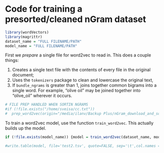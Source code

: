 # Code for training a presorted/cleaned nGram dataset

```r
library(wordVectors)
library(magrittr)
dataset_name = "FULL FILENAME/PATH"
model_name = "FULL FILENAME/PATH"
```

First we *prepare* a single file for word2vec to read in. This does a couple things:

1. Creates a single text file with the contents of every file in the original document;
2. Uses the `tokenizers` package to clean and lowercase the original text, 
3. If `bundle_ngrams` is greater than 1, joins together common bigrams into a single word. For example, "olive oil" may be joined together into "olive_oil" wherever it occurs.

```r
# FILE PREP HANDLED WHEN SORTIN NGRAMS
#if (!file.exists("/home/sveisa/cc.txt"))
#  prep_word2vec(origin="/media/ilanv/Backup Plus/nGram_download_and_sort/sorted_nGrams/1900_1909",destination="/media/ilanv/Backup #Plus/R_files/Word2Vec_text/1900_1909.txt",lowercase=T,bundle_ngrams=2)
```


To train a word2vec model, use the function `train_word2vec`. This actually builds up the model.

```r
if (!file.exists(model_name)) {model = train_word2vec(dataset_name, model_name ,vectors=300,threads=4,window=20,cbow=T,iter=15,force=T,negative_samples=3)} else model = read.vectors(model_name)

#write.table(model, file='test2.tsv', quote=FALSE, sep='\t',col.names = FALSE) #for tensorflow
```
